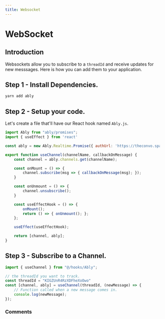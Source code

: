 ---
title: Websocket
---


# WebSocket

## Introduction

Websockets allow you to subscribe to a `threadId` and receive updates for new messsages. Here is how you can add them to your application.

## Step 1 - Install Dependencies.

```bash
yarn add ably
```

## Step 2 - Setup your code.

Let's create a file that'll have our React hook named `Ably.js`.

```js
import Ably from "ably/promises";
import { useEffect } from 'react'

const ably = new Ably.Realtime.Promise({ authUrl: 'https://theconvo.space/api/getAblyAuth?apikey=CONVO' });

export function useChannel(channelName, callbackOnMessage) {
    const channel = ably.channels.get(channelName);

    const onMount = () => {
        channel.subscribe(msg => { callbackOnMessage(msg); });
    }

    const onUnmount = () => {
        channel.unsubscribe();
    }

    const useEffectHook = () => {
        onMount();
        return () => { onUnmount(); };
    };

    useEffect(useEffectHook);

    return [channel, ably];
}
```

## Step 3 - Subscribe to a Channel.

```js
import { useChannel } from "@/hooks/Ably";

// the threadId you want to track.
const threadId = "KIGZUnR4RzXDFheXoOwo"
const [channel, ably] = useChannel(threadId, (newMessage) => {
    // Function called when a new message comes in.
    console.log(newMessage);
});


```
### Comments
<CommentBox threadId="websocket"/>
